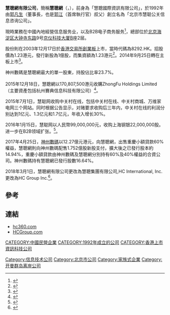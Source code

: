 {{Infobox website
| websitename   = 慧聪网
| url           = {{URL|www.hc360.com}}
| commercial    = 是
| type          = [[B2B|B2B]][[網路購物|網路購物]]，[[電子商務|電子商務]]
| language      = [[中文|中文]]
| owner         = 慧聪网有限公司
| company_type  = [[上市公司|上市公司]] 
|location={{CHN}}[[北京市|北京市]][[朝阳区|朝阳区]][[朝阳公园|朝阳公园]]南路10号院[[骏豪中央公园广场|骏豪中央公园广场]]A17层（慧聪集团总部）
|area_served=全球
| author        = [[郭凡生|郭凡生]]
| key_people    = {{unbulleted list
|董事長:[[刘军|刘军]]
|联席總裁:[[刘小东|刘小东]]
|联席總裁:[[张永红|张永红]]
|首席财务官:[[李为旺|李为旺]]
}}
| alexa         = '''{{flag|世界}}：'''41248<small>（2021年11月6日）</small><ref name="alexa">{{cite web|url = http://www.alexa.com/siteinfo/hc360.com|title = alexa排名|accessdate = |author = |date = 2016年1月1日|publisher = alexa|archive-date = 2021年11月6日|archive-url = https://web.archive.org/web/20191130232020/https://www.alexa.com/siteinfo/hc360.com|dead-url = no}}</ref><br />'''{{CHNML}}：'''216<small>（2018年9月19日）</small><ref name="alexa" />
| launch_date   = {{Start date and age|1992}}
| current_status  = 活跃
}}
'''慧聰網有限公司'''，簡稱'''慧聰網'''（'''{{lang-en|HC INTERNATIONAL, INC.}}'''，{{hkex|2280}}），前身為「慧聰國際資訊有限公司」，於1992年由[[郭凡生|郭凡生]]（董事長，也是[[郭江|郭江]]（首席執行官）叔父）創立名為「北京市慧聪公关信息咨询公司」。

現時業務在中國內地經營信息服务业，以及B2B电子商务服务<ref>{{Cite web |url=http://www.hcgroup.com/hcjj.htm |title=慧聰網有限公司簡介 |access-date=2012-07-17 |archive-url=https://web.archive.org/web/20120514030916/http://www.hcgroup.com/hcjj.htm |archive-date=2012-05-14 |dead-url=yes }}</ref>，總部位於[[北京|北京]][[海淀区|海淀区]][[大钟寺东路|大钟寺东路]]9号[[京仪科技大厦|京仪科技大厦]]B座2层。

股份則在2003年12月17日於[[香港交易所|香港交易所]][[香港創業板|創業板]]上市，當時代碼為8292.HK。招股價為1.23港元，發行新股為1億股，而集資額為1.23港元<ref>{{Cite web |url=http://www.hkexnews.hk/listedco/listconews/GEM/2003/1208/08292/CWP101.pdf |title=慧聰網有限公司提供招股資料 |access-date=2012-07-17 |archive-date=2019-11-01 |archive-url=https://web.archive.org/web/20191101160801/https://www1.hkexnews.hk/listedco/listconews/gem/2003/1208/08292/cwp101.pdf |dead-url=no }}</ref>。2014年9月25日轉在主板上市<REF>
{{Cite web |url=http://www.hkexnews.hk/listedco/listconews/sehk/2014/0925/LTN20140925788_C.pdf |title=轉板通告 |access-date=2014-09-25 |archive-date=2019-11-06 |archive-url=https://web.archive.org/web/20191106014338/https://www1.hkexnews.hk/listedco/listconews/sehk/2014/0925/ltn20140925788_c.pdf |dead-url=no }}
</REF>。

神州數碼是慧聰網最大的單一股東，持股佔比率23.7%。<br />
<br />

2015年12月18日，慧聰網以170,807,500港元收購ZhongFu Holdings Limited（主要資產包括杭州賽典信息科技有限公司）<ref>{{Cite web |url=http://www.hkexnews.hk/listedco/listconews/sehk/2015/1220/LTN20151220018_C.pdf |title=有關收購ZHONGFU HOLDINGS LIMITED 全部已發行股本 並涉及發行可換股債券之 股份交易及 有關結構性合約之持續關連交易通告 |access-date=2015-12-20 |archive-date=2019-11-07 |archive-url=https://web.archive.org/web/20191107074701/https://www1.hkexnews.hk/listedco/listconews/sehk/2015/1220/ltn20151220018_c.pdf |dead-url=no }}</ref>。

2015年7月1日，慧聪网收购中关村在线，包括中关村在线、中关村商城、万维家电网三个网站。同时根据公告显示，对赌要求收购后三年内，中关村在线的利润分别达到1亿元、1.3亿元和1.7亿元，年收入增长30%。

2016年1月15日，慧聪网以人民幣99,000,000元，收购上海钢银22,000,000股。进一步在B2B领域扩张。<ref>{{Cite web |url=http://www.hkexnews.hk/listedco/listconews/SEHK/2016/0115/LTN20160115903_C.pdf |title=有關認購上海鋼銀股份之須予披露交易 |access-date=2016-02-19 |archive-date=2019-11-03 |archive-url=https://web.archive.org/web/20191103154614/https://www1.hkexnews.hk/listedco/listconews/sehk/2016/0115/ltn20160115903_c.pdf |dead-url=no }}</ref>。

2017年4月25日，[[神州數碼|神州數碼]]以12.27億元港元，向慧聰網，出售重慶小額貸款60%權益，慧聰網則向神州數碼配售1.752億股新股支付，擴大後之已發行股本約14.94%，重慶小額貸款由神州數碼及慧聰網分別持有60%及40%權益的合資公司。神州數碼持有慧聰網已發行股數16.64%。

2018年3月1日，慧聰網有限公司更改為慧聰集團有限公司,HC International, Inc.更改為HC Group Inc.<ref>{{Cite web |url=http://hcgroup.hc360.com/pdf/CW02280ann_20180301.pdf |title=更改公司名稱及股份的中文簡稱 |access-date=2018-09-25 |archive-date=2018-09-25 |archive-url=https://web.archive.org/web/20180925104233/http://hcgroup.hc360.com/pdf/CW02280ann_20180301.pdf |dead-url=no }}</ref>。

==參考==
{{reflist}}

==連結==
*[http://www.hc360.com/ hc360.com] {{Wayback|url=http://www.hc360.com/ |date=20210317135120 }}
*[http://www.hcgroup.com HCGroup.com] {{Wayback|url=http://www.hcgroup.com/ |date=20210226012402 }}

[[Category:信息技术公司|Category:信息技术公司]]
[[CATEGORY:中國民營企業|CATEGORY:中國民營企業]]
[[CATEGORY:1992年成立的公司|CATEGORY:1992年成立的公司]]
[[Category:北京市公司|Category:北京市公司]]
[[CATEGORY:香港上市資訊科技公司|CATEGORY:香港上市資訊科技公司]]
[[Category:家族式企業|Category:家族式企業]]
[[Category:开曼群岛离岸公司|Category:开曼群岛离岸公司]]